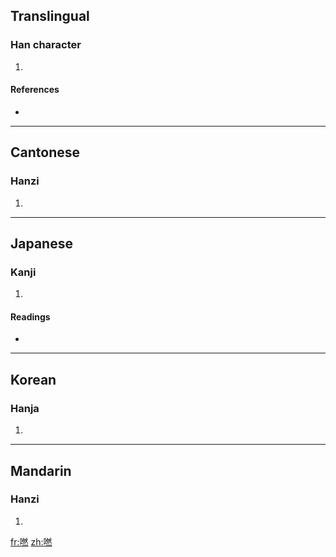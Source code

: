 ==Translingual==

===Han character===
{{Han char|rn=30|rad=口|as=12|sn=15|four=|canj=口月大火 (RBKF)}}

# {{defn|Han|sort=口12}}

====References====
* {{Han ref|kx=0206.230|dkj=04237|hdz=10685.130|uh=562B|ud=22059}}

----

==Cantonese==

===Hanzi===
{{yue-hanzi|jyut=jin<sup>4</sup>|y=yìhn}}

# {{defn|Cantonese}}

----

==Japanese==

===Kanji===
{{ja-kanji|grade=|rs=口12}}

# {{defn|Japanese}}

====Readings====
* {{ja-readings|on=[[だ]] (da), [[なん]] (nan), [[ぜん]] (zen), [[ねん]] (nen)|kun=[[こたえる]] (kotaeru)}}

----

==Korean==

===Hanja===
{{ko-hanja|hangeul=[[연]]|rv=yeon|mr=yŏn}}

# {{defn|Korean}}

----

==Mandarin==

===Hanzi===
{{cmn-hanzi|pin=[[rán]] ([[ran2]])|wg=jan<sup>2</sup>}}

# {{defn|Mandarin}}

[[fr:嘫]]
[[zh:嘫]]
